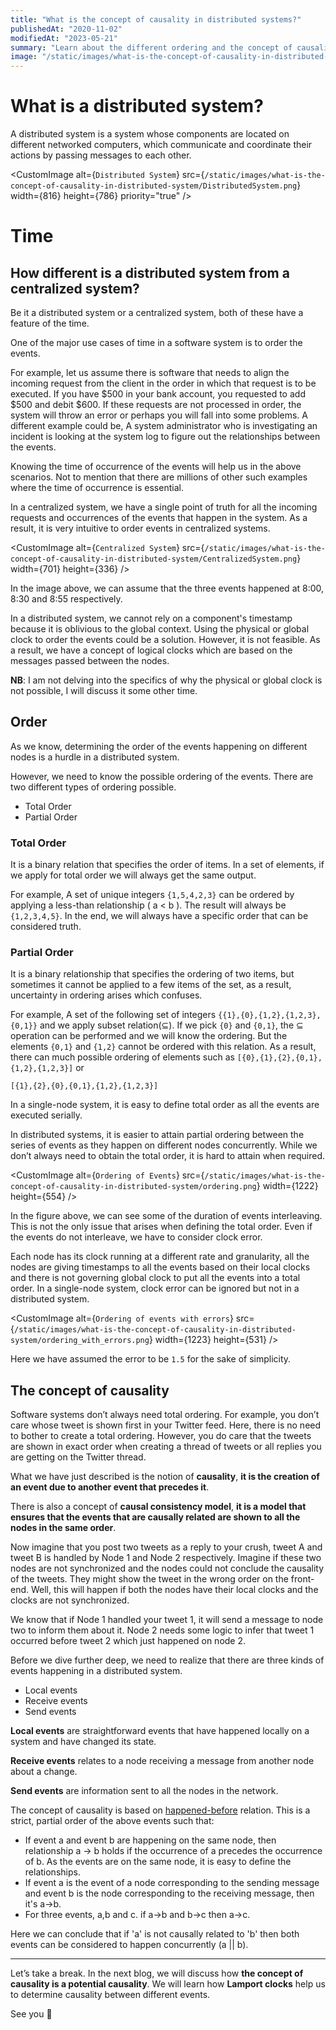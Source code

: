 ```yaml
---
title: "What is the concept of causality in distributed systems?"
publishedAt: "2020-11-02"
modifiedAt: "2023-05-21"
summary: "Learn about the different ordering and the concept of causality in distributed systems."
image: "/static/images/what-is-the-concept-of-causality-in-distributed-system/DistributedSystem.png"
---
```


# What is a distributed system?

A distributed system is a system whose components are located on different networked computers, which communicate and coordinate their actions by passing messages to each other.

<CustomImage
    alt={`Distributed System`}
    src={`/static/images/what-is-the-concept-of-causality-in-distributed-system/DistributedSystem.png`}
    width={816}
    height={786}
    priority="true"
/>

# Time

## How different is a distributed system from a centralized system?

Be it a distributed system or a centralized system, both of these have a feature of the time.

One of the major use cases of time in a software system is to order the events.

For example, let us assume there is software that needs to align the incoming request from the client in the order in which that request is to be executed. If you have $500 in your bank account, you requested to add $500 and debit \$600. If these requests are not processed in order, the system will throw an error or perhaps you will fall into some problems. A different example could be, A system administrator who is investigating an incident is looking at the system log to figure out the relationships between the events.

Knowing the time of occurrence of the events will help us in the above scenarios. Not to mention that there are millions of other such examples where the time of occurrence is essential.

In a centralized system, we have a single point of truth for all the incoming requests and occurrences of the events that happen in the system. As a result, it is very intuitive to order events in centralized systems.

<CustomImage
    alt={`Centralized System`}
    src={`/static/images/what-is-the-concept-of-causality-in-distributed-system/CentralizedSystem.png`}
    width={701}
    height={336}
/>

In the image above, we can assume that the three events happened at 8:00, 8:30 and 8:55 respectively. 

In a distributed system, we cannot rely on a component's timestamp because it is oblivious to the global context. Using the physical or global clock to order the events could be a solution. However, it is not feasible. As a result, we have a concept of logical clocks which are based on the messages passed between the nodes.

**NB**: I am not delving into the specifics of why the physical or global clock is not possible, I will discuss it some other time.

## Order

As we know, determining the order of the events happening on different nodes is a hurdle in a distributed system.

However, we need to know the possible ordering of the events. There are two different types of ordering possible.

- Total Order
- Partial Order

### Total Order

It is a binary relation that specifies the order of items. In a set of elements, if we apply for total order we will always get the same output.

For example, A set of unique integers `{1,5,4,2,3}` can be ordered by applying a less-than relationship ( a < b ). The result will always be `{1,2,3,4,5}`. In the end, we will always have a specific order that can be considered truth.

### Partial Order

It is a binary relationship that specifies the ordering of two items, but sometimes it cannot be applied to a few items of the set, as a result, uncertainty in ordering arises which confuses.

For example, A set of the following set of integers `{{1},{0},{1,2},{1,2,3},{0,1}}` and we apply subset relation(⊆). If we pick `{0}` and `{0,1}`, the ⊆ operation can be performed and we will know the ordering. But the elements `{0,1}` and `{1,2}` cannot be ordered with this relation. As a result, there can much possible ordering of elements such as `[{0},{1},{2},{0,1},{1,2},{1,2,3}]`
or

`[{1},{2},{0},{0,1},{1,2},{1,2,3}]`

In a single-node system, it is easy to define total order as all the events are executed serially.

In distributed systems, it is easier to attain partial ordering between the series of events as they happen on different nodes concurrently. While we don’t always need to obtain the total order, it is hard to attain when required.

<CustomImage
    alt={`Ordering of Events`}
    src={`/static/images/what-is-the-concept-of-causality-in-distributed-system/ordering.png`}
    width={1222}
    height={554}
/>

In the figure above, we can see some of the duration of events interleaving. This is not the only issue that arises when defining the total order. Even if the events do not interleave, we have to consider clock error.

Each node has its clock running at a different rate and granularity, all the nodes are giving timestamps to all the events based on their local clocks and there is not governing global clock to put all the events into a total order. In a single-node system, clock error can be ignored but not in a distributed system.

<CustomImage
    alt={`Ordering of events with errors`}
    src={`/static/images/what-is-the-concept-of-causality-in-distributed-system/ordering_with_errors.png`}
    width={1223}
    height={531}
/>

Here we have assumed the error to be `1.5` for the sake of simplicity.

## The concept of causality

Software systems don’t always need total ordering. For example, you don’t care whose tweet is shown first in your Twitter feed. Here, there is no need to bother to create a total ordering. However, you do care that the tweets are shown in exact order when creating a thread of tweets or all replies you are getting on the Twitter thread.

What we have just described is the notion of **causality**, **it is the creation of an event due to another event that precedes it**.

There is also a concept of **causal consistency model**, **it is a model that ensures that the events that are causally related are shown to all the nodes in the same order**.

Now imagine that you post two tweets as a reply to your crush, tweet A and tweet B is handled by Node 1 and Node 2 respectively. Imagine if these two nodes are not synchronized and the nodes could not conclude the causality of the tweets. They might show the tweet in the wrong order on the front-end. Well, this will happen if both the nodes have their local clocks and the clocks are not synchronized.

We know that if Node 1 handled your tweet 1, it will send a message to node two to inform them about it. Node 2 needs some logic to infer that tweet 1 occurred before tweet 2 which just happened on node 2.

Before we dive further deep, we need to realize that there are three kinds of events happening in a distributed system.

- Local events
- Receive events
- Send events

**Local events** are straightforward events that have happened locally on a system and have changed its state.

**Receive events** relates to a node receiving a message from another node about a change.

**Send events** are information sent to all the nodes in the network.

The concept of causality is based on [happened-before](https://en.wikipedia.org/wiki/Happened-before) relation. This is a strict, partial order of the above events such that:

- If event a and event b are happening on the same node, then relationship a -> b holds if the occurrence of a precedes the occurrence of b. As the events are on the same node, it is easy to define the relationships.
- If event a is the event of a node corresponding to the sending message and event b is the node corresponding to the receiving message, then it's a->b.
- For three events, a,b and c. if a->b and b->c then a->c.

Here we can conclude that if 'a' is not causally related to 'b' then both events can be considered to happen concurrently (a || b).

---

Let’s take a break. In the next blog, we will discuss how **the concept of causality is a potential causality**. We will learn how **Lamport clocks** help us to determine causality between different events.

See you 👋
